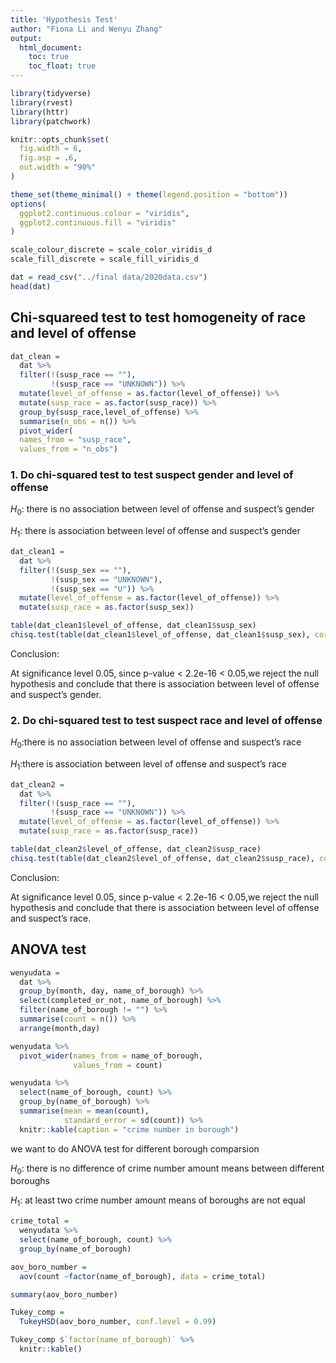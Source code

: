 ```yaml
---
title: 'Hypothesis Test'
author: "Fiona Li and Wenyu Zhang"
output: 
  html_document:
    toc: true
    toc_float: true
---
```

```r
library(tidyverse)
library(rvest)
library(httr)
library(patchwork)

knitr::opts_chunk$set(
  fig.width = 6,
  fig.asp = .6,
  out.width = "90%"
)

theme_set(theme_minimal() + theme(legend.position = "bottom"))
options(
  ggplot2.continuous.colour = "viridis",
  ggplot2.continuous.fill = "viridis"
)

scale_colour_discrete = scale_color_viridis_d
scale_fill_discrete = scale_fill_viridis_d
```

```r
dat = read_csv("../final data/2020data.csv")
head(dat)
```

## Chi-squareed test to test homogeneity of race and level of offense

```r
dat_clean =
  dat %>%
  filter(!(susp_race == ""),
         !(susp_race == "UNKNOWN")) %>%
  mutate(level_of_offense = as.factor(level_of_offense)) %>%
  mutate(susp_race = as.factor(susp_race)) %>%
  group_by(susp_race,level_of_offense) %>%
  summarise(n_obs = n()) %>%
  pivot_wider(
  names_from = "susp_race", 
  values_from = "n_obs")
```

### 1. Do chi-squared test to test suspect gender and level of offense

$H_0$: there is no association between level of offense and suspect’s gender

$H_1$: there is association between level of offense and suspect’s gender

```r
dat_clean1 =
  dat %>%
  filter(!(susp_sex == ""),
         !(susp_sex == "UNKNOWN"),
         !(susp_sex == "U")) %>%
  mutate(level_of_offense = as.factor(level_of_offense)) %>%
  mutate(susp_race = as.factor(susp_sex))

table(dat_clean1$level_of_offense, dat_clean1$susp_sex)
chisq.test(table(dat_clean1$level_of_offense, dat_clean1$susp_sex), correct = F)
```

Conclusion:

At significance level 0.05, since p-value < 2.2e-16 < 0.05,we reject the null hypothesis and conclude that there is association between level of offense and suspect’s gender.

### 2. Do chi-squared test to test suspect race and level of offense

$H_0$:there is no association between level of offense and suspect’s race

$H_1$:there is association between level of offense and suspect’s race

```r
dat_clean2 =
  dat %>%
  filter(!(susp_race == ""),
         !(susp_race == "UNKNOWN")) %>%
  mutate(level_of_offense = as.factor(level_of_offense)) %>%
  mutate(susp_race = as.factor(susp_race))

table(dat_clean2$level_of_offense, dat_clean2$susp_race)
chisq.test(table(dat_clean2$level_of_offense, dat_clean2$susp_race), correct = F)
```

Conclusion:

At significance level 0.05, since p-value < 2.2e-16 < 0.05,we reject the null hypothesis and conclude that there is association between level of offense and suspect’s race.

## ANOVA test

```r
wenyudata = 
  dat %>% 
  group_by(month, day, name_of_borough) %>% 
  select(completed_or_not, name_of_borough) %>% 
  filter(name_of_borough != "") %>% 
  summarise(count = n()) %>% 
  arrange(month,day) 
```

```r
wenyudata %>% 
  pivot_wider(names_from = name_of_borough,
              values_from = count) 
```

```r
wenyudata %>% 
  select(name_of_borough, count) %>% 
  group_by(name_of_borough) %>% 
  summarise(mean = mean(count),
            standard_error = sd(count)) %>% 
  knitr::kable(caption = "crime number in borough")
```

we want to do ANOVA test for different borough comparsion

$H_0$: there is no difference of crime number amount means between different boroughs

$H_1$: at least two crime number amount means of boroughs are not equal

```r
crime_total = 
  wenyudata %>% 
  select(name_of_borough, count) %>% 
  group_by(name_of_borough)
```

```r
aov_boro_number = 
  aov(count ~factor(name_of_borough), data = crime_total)

summary(aov_boro_number)
```

```r
Tukey_comp =
  TukeyHSD(aov_boro_number, conf.level = 0.99)

Tukey_comp $`factor(name_of_borough)` %>% 
  knitr::kable()
```
